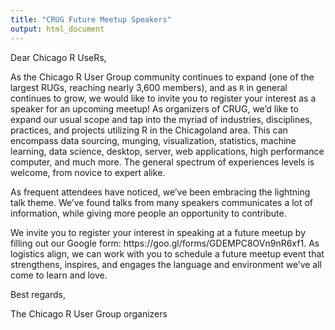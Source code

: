 ```yaml
---
title: "CRUG Future Meetup Speakers"
output: html_document
---
```




Dear Chicago R UseRs,

As the Chicago R User Group community continues to expand (one of the largest RUGs, reaching nearly 3,600 members), and as `R` in general continues to grow, we would like to invite you to register your interest as a speaker for an upcoming meetup! As organizers of CRUG, we'd like to expand our usual scope and tap into the myriad of industries, disciplines, practices, and projects utilizing R in the Chicagoland area. This can encompass data sourcing, munging, visualization, statistics, machine learning, data science, desktop, server, web applications, high performance computer, and much more. The general spectrum of experiences levels is welcome, from novice to expert alike. 

As frequent attendees have noticed, we've been embracing the lightning talk theme. We've found talks from many speakers communicates a lot of information, while giving more people an opportunity to contribute.

We invite you to register your interest in speaking at a future meetup by filling out our Google form: https://goo.gl/forms/GDEMPC8OVn9nR6xf1. As logistics align, we can work with you to schedule a future meetup event that strengthens, inspires, and engages the language and environment we've all come to learn and love.

Best regards,

The Chicago R User Group organizers
